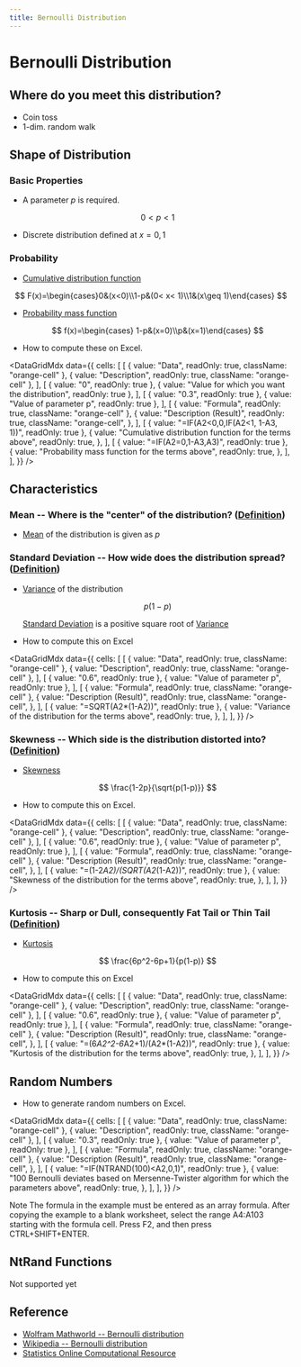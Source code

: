 ```yaml
---
title: Bernoulli Distribution
---
```



# Bernoulli Distribution

## Where do you meet this distribution?

- Coin toss
- 1-dim. random walk

## Shape of Distribution

### Basic Properties

- A parameter $p$ is required.

  $$
    0<p<1
  $$

- Discrete distribution defined at $x={0,1}$

### Probability

- [Cumulative distribution function](/docs/glossary#cumulative-distribution-function)

$$
  F(x)=\begin{cases}0&(x<0)\\1-p&(0< x< 1)\\1&(x\geq 1)\end{cases}
$$

- [Probability mass function](/docs/glossary#probability-mass-function)

  $$
  f(x)=\begin{cases} 1-p&(x=0)\\p&(x=1)\end{cases}
  $$

- How to compute these on Excel.

<DataGridMdx
  data={{
    cells: [
      [
        { value: "Data", readOnly: true, className: "orange-cell" },
        { value: "Description", readOnly: true, className: "orange-cell" },
      ],
      [
        { value: "0", readOnly: true },
        { value: "Value for which you want the distribution", readOnly: true },
      ],
      [
        { value: "0.3", readOnly: true },
        { value: "Value of parameter p", readOnly: true },
      ],
      [
        { value: "Formula", readOnly: true, className: "orange-cell" },
        {
          value: "Description (Result)",
          readOnly: true,
          className: "orange-cell",
        },
      ],
      [
        { value: "=IF(A2<0,0,IF(A2<1, 1-A3, 1))", readOnly: true },
        {
          value: "Cumulative distribution function for the terms above",
          readOnly: true,
        },
      ],
      [
        { value: "=IF(A2=0,1-A3,A3)", readOnly: true },
        {
          value: "Probability mass function for the terms above",
          readOnly: true,
        },
      ],
    ],
  }}
/>

## Characteristics

### Mean -- Where is the "center" of the distribution? ([Definition](/docs/glossary#mean))

- [Mean](/docs/glossary#mean) of the distribution is given as $p$

### Standard Deviation -- How wide does the distribution spread? ([Definition](/docs/glossary#standard-deviation))

- [Variance](/docs/glossary#variance) of the distribution

  $$
  p(1-p)
  $$

  [Standard Deviation](/docs/glossary#standard-deviation) is a positive square root of [Variance](/docs/glossary#variance)

- How to compute this on Excel

<DataGridMdx
  data={{
    cells: [
      [
        { value: "Data", readOnly: true, className: "orange-cell" },
        { value: "Description", readOnly: true, className: "orange-cell" },
      ],
      [
        { value: "0.6", readOnly: true },
        { value: "Value of parameter p", readOnly: true },
      ],
      [
        { value: "Formula", readOnly: true, className: "orange-cell" },
        {
          value: "Description (Result)",
          readOnly: true,
          className: "orange-cell",
        },
      ],
      [
        { value: "=SQRT(A2*(1-A2))", readOnly: true },
        {
          value: "Variance of the distribution for the terms above",
          readOnly: true,
        },
      ],
    ],
  }}
/>

### Skewness -- Which side is the distribution distorted into? ([Definition](/docs/glossary#skewness))

- [Skewness](/docs/glossary#skewness)

  $$
  \frac{1-2p}{\sqrt{p(1-p)}}
  $$

- How to compute this on Excel.

<DataGridMdx
  data={{
    cells: [
      [
        { value: "Data", readOnly: true, className: "orange-cell" },
        { value: "Description", readOnly: true, className: "orange-cell" },
      ],
      [
        { value: "0.6", readOnly: true },
        { value: "Value of parameter p", readOnly: true },
      ],
      [
        { value: "Formula", readOnly: true, className: "orange-cell" },
        {
          value: "Description (Result)",
          readOnly: true,
          className: "orange-cell",
        },
      ],
      [
        { value: "=(1-2*A2)/(SQRT(A2*(1-A2))", readOnly: true },
        {
          value: "Skewness of the distribution for the terms above",
          readOnly: true,
        },
      ],
    ],
  }}
/>

### Kurtosis -- Sharp or Dull, consequently Fat Tail or Thin Tail ([Definition](/docs/glossary#kurtosis))

- [Kurtosis](/docs/glossary#kurtosis)

  $$
  \frac{6p^2-6p+1}{p(1-p)}
  $$

- How to compute this on Excel

<DataGridMdx
  data={{
    cells: [
      [
        { value: "Data", readOnly: true, className: "orange-cell" },
        { value: "Description", readOnly: true, className: "orange-cell" },
      ],
      [
        { value: "0.6", readOnly: true },
        { value: "Value of parameter p", readOnly: true },
      ],
      [
        { value: "Formula", readOnly: true, className: "orange-cell" },
        {
          value: "Description (Result)",
          readOnly: true,
          className: "orange-cell",
        },
      ],
      [
        { value: "=(6*A2^2-6*A2+1)/(A2*(1-A2))", readOnly: true },
        {
          value: "Kurtosis of the distribution for the terms above",
          readOnly: true,
        },
      ],
    ],
  }}
/>

## Random Numbers

- How to generate random numbers on Excel.

<DataGridMdx
  data={{
    cells: [
      [
        { value: "Data", readOnly: true, className: "orange-cell" },
        { value: "Description", readOnly: true, className: "orange-cell" },
      ],
      [
        { value: "0.3", readOnly: true },
        { value: "Value of parameter p", readOnly: true },
      ],
      [
        { value: "Formula", readOnly: true, className: "orange-cell" },
        {
          value: "Description (Result)",
          readOnly: true,
          className: "orange-cell",
        },
      ],
      [
        { value: "=IF(NTRAND(100)<A2,0,1)", readOnly: true },
        {
          value:
            "100 Bernoulli deviates based on Mersenne-Twister algorithm for which the parameters above",
          readOnly: true,
        },
      ],
    ],
  }}
/>

Note The formula in the example must be entered as an array formula. After copying the example to a blank worksheet, select the range A4:A103 starting with the formula cell. Press F2, and then press CTRL+SHIFT+ENTER.

## NtRand Functions

Not supported yet

## Reference

- [Wolfram Mathworld -- Bernoulli distribution](http://mathworld.wolfram.com/BernoulliDistribution.html)
- [Wikipedia -- Bernoulli distribution](http://en.wikipedia.org/wiki/Bernoulli_distribution)
- [Statistics Online Computational Resource](http://www.socr.ucla.edu/htmls/SOCR_Distributions.html)
